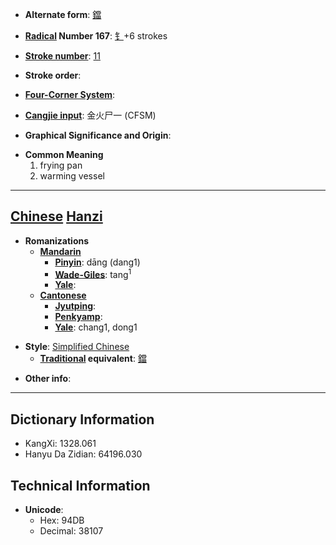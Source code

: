 * '''Alternate form''': [[鐺]]

* '''[[Wiktionary:Chinese radical index| Radical]] Number 167''': [[Wiktionary:Chinese radical index 钅|钅]]+6 strokes

* '''[[Wiktionary:Chinese total strokes index|Stroke number]]''': [[Wiktionary:Chinese total strokes index 11|11]]

* '''Stroke order''': 

* '''[[Wiktionary:Chinese four corner index|Four-Corner System]]''': 

* '''[[Wiktionary:Chinese Cangjie index|Cangjie input]]''': 金火尸一 (CFSM)

* '''Graphical Significance and Origin''': 

* '''Common Meaning'''
*#frying pan
*# warming vessel


----

== [[Chinese]] [[Hanzi]] ==

* '''Romanizations'''
** '''[[Mandarin]]'''
*** '''[[Pinyin]]''': dāng (dang1)
*** '''[[Wade-Giles]]''': tang<sup>1</sup>
*** '''[[Yale]]''': 
** '''[[Cantonese]]'''
*** '''[[Jyutping]]''':
*** '''[[Penkyamp]]''': 
*** '''[[Yale]]''': chang1, dong1

* '''Style''': [[Simplified Chinese]] 
** '''[[Traditional Chinese|Traditional]] equivalent''': [[鐺]]

* '''Other info''': 

----

== Dictionary Information ==

* KangXi: 1328.061
* Hanyu Da Zidian: 64196.030

== Technical Information ==

* '''Unicode''':
** Hex: 94DB
** Decimal: 38107